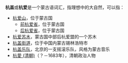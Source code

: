 '''杭盖'''或'''杭爱'''是一个蒙古语词汇，指理想中的大自然，可以指：
*[[杭爱山|杭爱山]]，位于蒙古国
**[[前杭爱省|前杭爱省]]，位于蒙古国
**[[后杭爱省|后杭爱省]]，位于蒙古国
*[[杭爱苏木|杭爱苏木]]，蒙古国中部后杭爱盟的一个苏木
*[[杭盖街道|杭盖街道]]，位于中国内蒙古锡林浩特市
*[[杭盖乐队|杭盖乐队]]，北京的一支摇滚乐队，风格为蒙古音乐
*[[杭愛_(清朝)|杭愛 (清朝)]]（？－1683年），清朝政治人物

{{disamb|catx=二字消歧义}}